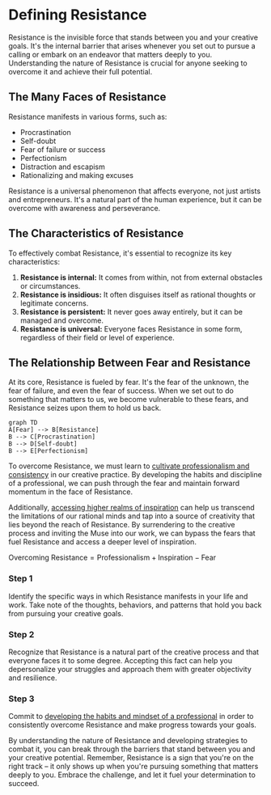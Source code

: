
# Defining Resistance

Resistance is the invisible force that stands between you and your creative goals. It's the internal barrier that arises whenever you set out to pursue a calling or embark on an endeavor that matters deeply to you. Understanding the nature of Resistance is crucial for anyone seeking to overcome it and achieve their full potential.

## The Many Faces of Resistance

Resistance manifests in various forms, such as:

- Procrastination
- Self-doubt
- Fear of failure or success
- Perfectionism
- Distraction and escapism
- Rationalizing and making excuses

<Callout type="info">
Resistance is a universal phenomenon that affects everyone, not just artists and entrepreneurs. It's a natural part of the human experience, but it can be overcome with awareness and perseverance.
</Callout>

## The Characteristics of Resistance

To effectively combat Resistance, it's essential to recognize its key characteristics:

1. **Resistance is internal:** It comes from within, not from external obstacles or circumstances.
2. **Resistance is insidious:** It often disguises itself as rational thoughts or legitimate concerns.
3. **Resistance is persistent:** It never goes away entirely, but it can be managed and overcome.
4. **Resistance is universal:** Everyone faces Resistance in some form, regardless of their field or level of experience.

## The Relationship Between Fear and Resistance

At its core, Resistance is fueled by fear. It's the fear of the unknown, the fear of failure, and even the fear of success. When we set out to do something that matters to us, we become vulnerable to these fears, and Resistance seizes upon them to hold us back.

```mermaid
graph TD
A[Fear] --> B[Resistance]
B --> C[Procrastination]
B --> D[Self-doubt]
B --> E[Perfectionism]
```

To overcome Resistance, we must learn to [cultivate professionalism and consistency](/professionalism-consistency) in our creative practice. By developing the habits and discipline of a professional, we can push through the fear and maintain forward momentum in the face of Resistance.

Additionally, [accessing higher realms of inspiration](/higher-inspiration) can help us transcend the limitations of our rational minds and tap into a source of creativity that lies beyond the reach of Resistance. By surrendering to the creative process and inviting the Muse into our work, we can bypass the fears that fuel Resistance and access a deeper level of inspiration.

$\text{Overcoming Resistance} = \text{Professionalism} + \text{Inspiration} - \text{Fear}$

<Steps>

### Step 1
Identify the specific ways in which Resistance manifests in your life and work. Take note of the thoughts, behaviors, and patterns that hold you back from pursuing your creative goals.

### Step 2 
Recognize that Resistance is a natural part of the creative process and that everyone faces it to some degree. Accepting this fact can help you depersonalize your struggles and approach them with greater objectivity and resilience.

### Step 3
Commit to [developing the habits and mindset of a professional](/professionalism-consistency) in order to consistently overcome Resistance and make progress towards your goals.

</Steps>

By understanding the nature of Resistance and developing strategies to combat it, you can break through the barriers that stand between you and your creative potential. Remember, Resistance is a sign that you're on the right track – it only shows up when you're pursuing something that matters deeply to you. Embrace the challenge, and let it fuel your determination to succeed.